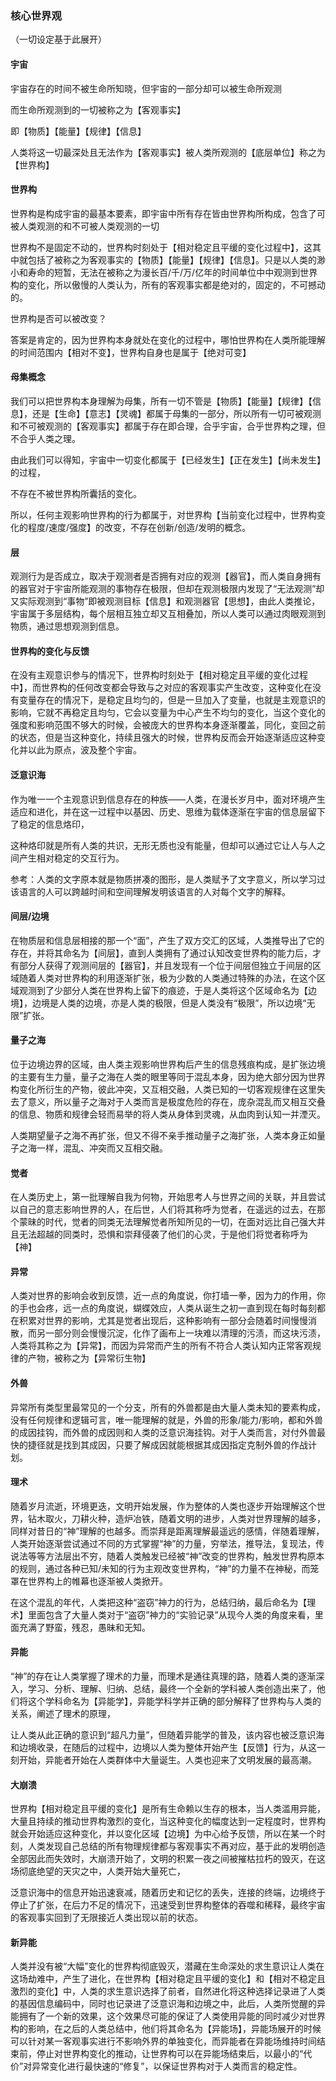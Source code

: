### 核心世界观

（一切设定基于此展开）

#### 宇宙

宇宙存在的时间不被生命所知晓，但宇宙的一部分却可以被生命所观测

而生命所观测到的一切被称之为【客观事实】

即【物质】【能量】【规律】【信息】

人类将这一切最深处且无法作为【客观事实】被人类所观测的【底层单位】称之为【世界构】

#### 世界构

世界构是构成宇宙的最基本要素，即宇宙中所有存在皆由世界构所构成，包含了可被人类观测的和不可被人类观测的一切

世界构不是固定不动的，世界构时刻处于【相对稳定且平缓的变化过程中】，这其中就包括了被称之为客观事实的【物质】【能量】【规律】【信息】。只是以人类的渺小和寿命的短暂，无法在被称之为漫长百/千/万/亿年的时间单位中中观测到世界构的变化，所以傲慢的人类认为，所有的客观事实都是绝对的，固定的，不可撼动的。

世界构是否可以被改变？

答案是肯定的，因为世界构本身就处在变化的过程中，哪怕世界构在人类所能理解的时间范围内【相对不变】，世界构自身也是属于【绝对可变】

#### 母集概念

我们可以把世界构本身理解为母集，所有一切不管是【物质】【能量】【规律】【信息】，还是【生命】【意志】【灵魂】都属于母集的一部分，所以所有一切可被观测和不可被观测的【客观事实】都属于存在即合理，合乎宇宙，合乎世界构之理，但不合乎人类之理。

由此我们可以得知，宇宙中一切变化都属于【已经发生】【正在发生】【尚未发生】的过程，

不存在不被世界构所囊括的变化。

所以，任何主观影响世界构的行为都属于，对世界构【当前变化过程中，世界构变化的程度/速度/强度】的改变，不存在创新/创造/发明的概念。

#### 层

观测行为是否成立，取决于观测者是否拥有对应的观测【器官】，而人类自身拥有的器官对于宇宙所能观测的事物存在极限，但却在观测极限内发现了“无法观测”却又实际观测到“事物”即被观测目标【信息】和观测器官【思想】，由此人类推论，宇宙属于多层结构，每个层相互独立却又互相叠加，所以人类可以通过肉眼观测到物质，通过思想观测到信息。

#### 世界构的变化与反馈

在没有主观意识参与的情况下，世界构时刻处于【相对稳定且平缓的变化过程中】，而世界构的任何改变都会导致与之对应的客观事实产生改变，这种变化在没有变量存在的情况下，是稳定且均匀的，但是一旦加入了变量，也就是主观意识的影响，它就不再稳定且均匀，它会以变量为中心产生不均匀的变化，当这个变化的强度和影响范围不够大的时候，会被庞大的世界构本身逐渐覆盖，同化，变回之前的状态，但是当这种变化，持续且强大的时候，世界构反而会开始逐渐适应这种变化并以此为原点，波及整个宇宙。

#### 泛意识海

作为唯一一个主观意识到信息存在的种族——人类，在漫长岁月中，面对环境产生适应和进化，并在这一过程中以基因、历史、思维为载体逐渐在宇宙的信息层留下了稳定的信息烙印，

这种烙印就是所有人类的共识，无形无质也没有能量，但却可以通过它让人与人之间产生相对稳定的交互行为。

参考：人类的文字原本就是物质拼凑的图形，是人类赋予了文字意义，所以学习过该语言的人可以跨越时间和空间理解发明该语言的人对每个文字的解释。

#### 间层/边境

在物质层和信息层相接的那一个“面”，产生了双方交汇的区域，人类推导出了它的存在，并将其命名为【间层】，直到人类拥有了通过认知改变世界构的能力后，才有部分人获得了观测间层的【器官】，并且发现有一个位于间层但独立于间层的区域随着人类对世界构的利用逐渐扩张，极为少数的人类通过特殊的办法，在这个区域观测到了少部分人类在世界构上留下的痕迹，于是人类将这个区域命名为【边境】，边境是人类的边境，亦是人类的极限，但是人类没有“极限”，所以边境“无限”扩张。

#### 量子之海

位于边境边界的区域，由人类主观影响世界构后产生的信息残痕构成，是扩张边境的主要有生力量，量子之海在人类的眼里等同于混乱本身，因为绝大部分因为世界构变化所衍生的产物，彼此冲突，又互相交融，人类已知的一切客观规律在这里失去了意义，所以量子之海对于人类而言是极度危险的存在，庞杂混乱而又相互交叠的信息、物质和规律会轻而易举的将人类从身体到灵魂，从血肉到认知一并湮灭。

人类期望量子之海不再扩张，但又不得不亲手推动量子之海扩张，人类本身正如量子之海一样，混乱、冲突而又互相交融。

#### 觉者

在人类历史上，第一批理解自我为何物，开始思考人与世界之间的关联，并且尝试以自己的意志影响世界的人，在后世，人们将其称呼为觉者，在遥远的过去，在那个蒙昧的时代，觉者的同类无法理解觉者所知所见的一切，在面对远比自己强大并且无法超越的同类时，恐惧和崇拜侵袭了他们的心灵，于是他们将觉者称呼为【神】

#### 异常

人类对世界的影响会收到反馈，近一点的角度说，你打墙一拳，因为力的作用，你的手也会疼，远一点的角度说，蝴蝶效应，人类从诞生之初一直到现在每时每刻都在积累对世界的影响，尤其是觉者出现后，这种影响有一部分会随着时间慢慢消散，而另一部分则会慢慢沉淀，化作了画布上一块难以清理的污渍，而这块污渍，人类将其称之为【异常】，而因为异常而产生的所有不符合人类认知内正常客观规律的产物，被称之为【异常衍生物】

#### 外兽

异常所有类型里最常见的一个分支，所有的外兽都是由大量人类未知的要素构成，没有任何规律和逻辑可言，唯一能理解的就是，外兽的形象/能力/影响，都和外兽的成因挂钩，而外兽的成因则和人类的泛意识海挂钩。对于人类而言，对付外兽最快的捷径就是找到其成因，只要了解成因就能根据其成因指定克制外兽的作战计划。

#### 理术

随着岁月流逝，环境更迭，文明开始发展，作为整体的人类也逐步开始理解这个世界，钻木取火，刀耕火种，造炉冶铁，随着文明的进步，人类对世界理解的越多，同样对昔日的“神”理解的也越多。而崇拜是距离理解最遥远的感情，伴随着理解，人类开始逐渐尝试通过不同的方式掌握“神”的力量，穷举法，推导法，复现法，传说法等等方法层出不穷，随着人类触发已经被“神”改变的世界构，触发世界构原本的规则，通过各种已知/未知的行为主观改变世界构，“神”的力量不在神秘，而笼罩在世界构上的帷幕也逐渐被人类掀开。

在这个混乱的年代，人类把这种“盗窃”神力的行为，总结归纳，最后命名为【理术】里面包含了大量人类对于“盗窃”神力的“实验记录”从现今人类的角度来看，里面充满了野蛮，残忍，愚昧和无知。

#### 异能

“神”的存在让人类掌握了理术的力量，而理术是通往真理的路，随着人类的逐渐深入，学习、分析、理解、归纳、总结，最终一个全新的学科被人类创造出来了，他们将这个学科命名为【异能学】，异能学科学并正确的部分解释了世界构与人类的关系，阐述了理术的原理，

让人类从此正确的意识到“超凡力量”，但随着异能学的普及，该内容也被泛意识海和边境收录，在随后的过程中，边境以人类为整体开始产生【反馈】行为，从这一刻开始，异能者开始在人类群体中大量诞生。人类也迎来了文明发展的最高潮。

#### 大崩溃

世界构【相对稳定且平缓的变化】是所有生命赖以生存的根本，当人类滥用异能，大量且持续的推动世界构激烈的变化，当这种变化的幅度达到一定程度时，世界构就会开始适应这种变化，并以变化区域【边境】为中心给予反馈，所以在某一个时刻，人类发现自己总结的所有物理规律都与客观事实不再对应，基于此的发明创造全部因此而失效时，大崩溃开始了，文明的积累一夜之间被摧枯拉朽的毁灭，在这场彻底绝望的天灾之中，人类开始大量死亡，

泛意识海中的信息开始迅速衰减，随着历史和记忆的丢失，连接的终端，边境终于停止了扩张，在后力不足的情况下，迅速受到世界构整体的吞噬和稀释，最终宇宙的客观事实回到了无限接近人类出现以前的状态。

#### 新异能

人类并没有被“大幅”变化的世界构彻底毁灭，潜藏在生命深处的求生意识让人类在这场劫难中，产生了进化，在世界构【相对稳定且平缓的变化】和【相对不稳定且激烈的变化】中，人类的求生意识选择了前者，自然进化将这种选择记录进了人类的基因信息编码中，同时也记录进了泛意识海和边境之中，此后，人类所觉醒的异能拥有了一个新的效果，这个效果尽可能的保证了人类使用异能的同时减少对世界构的影响，在之后的人类总结中，他们将其命名为【异能场】，异能场展开的时候可以针对某一客观事实进行不影响外界的单独变化，而异能者在异能场维持时间结束前，停止对世界构变化的推动，让世界构可以在异能场结束后，以最小的“代价”对异常变化进行最快速的“修复”，以保证世界构对于人类而言的稳定性。
